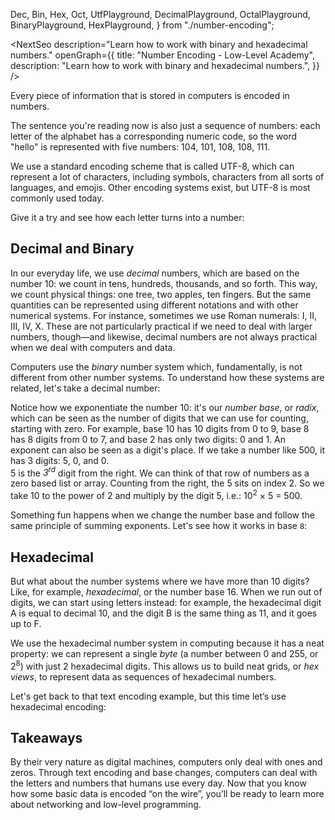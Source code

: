   Dec,
  Bin,
  Hex,
  Oct,
  UtfPlayground,
  DecimalPlayground,
  OctalPlayground,
  BinaryPlayground,
  HexPlayground,
} from "./number-encoding";

<NextSeo
  description="Learn how to work with binary and hexadecimal numbers."
  openGraph={{
    title: "Number Encoding - Low-Level Academy",
    description: "Learn how to work with binary and hexadecimal numbers.",
  }}
/>

Every piece of information that is stored in computers is encoded in numbers.

The sentence you're reading now is also just a sequence of numbers: each letter of the alphabet
has a corresponding numeric code, so the word "hello" is represented with five numbers: <Dec>104</Dec>, <Dec>101</Dec>, <Dec>108</Dec>, <Dec>108</Dec>, <Dec>111</Dec>.

We use a standard encoding scheme that is called UTF-8, which can represent a lot of characters,
including symbols, characters from all sorts of languages, and emojis. Other encoding systems exist,
but UTF-8 is most commonly used today.

Give it a try and see how each letter turns into a number:

<UtfPlayground base={10} />

## Decimal and Binary

In our everyday life, we use _decimal_ numbers, which are based on the number 10: we count in tens, hundreds, thousands, and so forth.
This way, we count physical things: one tree, two apples, ten fingers.
But the same quantities can be represented using different notations and with other numerical systems.
For instance, sometimes we use Roman numerals: I, II, III, IV, X.
These are not particularly practical if we need to deal with larger numbers, though—and likewise,
decimal numbers are not always practical when we deal with computers and data.

<DecimalPlayground>
  Computers use the <em>binary</em> number system which, fundamentally, is not
  different from other number systems. To understand how these systems are
  related, let's take a decimal number:&nbsp;
</DecimalPlayground>

Notice how we exponentiate the number <Dec>10</Dec>: it's our _number base_, or _radix_, which can be seen as the number of
digits that we can use for counting, starting with zero. For example, base <Dec>10</Dec> has 10 digits from <Dec>0</Dec> to <Dec>9</Dec>,
base <Dec>8</Dec> has 8 digits from <Oct>0</Oct> to <Oct>7</Oct>, and base <Dec>2</Dec> has only two digits: <Bin>0</Bin> and <Bin>1</Bin>. An exponent can also be seen as a digit's place.
If we take a number like <Dec>500</Dec>, it has 3 digits: <Dec>5</Dec>, <Dec>0</Dec>, and <Dec>0</Dec>.<br/><Dec>5</Dec> is the _3<sup>rd</sup>_ digit from the right. We can think of that row of numbers as a zero based list or array. Counting from the right, the <Dev>5</Dec> sits on index <Dec>2</Dec>. So we take <Dec>10</Dec> to the power of <Dec>2</Dec> and multiply by the digit <Dec>5</Dec>, i.e.: <Dec>10<sup>2</sup></Dec> × <Dec>5</Dec> = <Dec>500</Dec>.

Something fun happens when we change the number base and follow the same principle of summing exponents.
Let's see how it works in base `8`:

<OctalPlayground />

<BinaryPlayground />

## Hexadecimal

But what about the number systems where we have more than 10 digits? Like, for example, _hexadecimal_, or the number base 16.
When we run out of digits, we can start using letters instead: for example, the hexadecimal digit <Hex>A</Hex> is equal to decimal <Dec>10</Dec>, and
the digit <Hex>B</Hex> is the same thing as <Dec>11</Dec>, and it goes up to <Hex>F</Hex>.

<HexPlayground />

We use the hexadecimal number system in computing because it has a neat property: we can represent a single _byte_ (a number between <Dec>0</Dec>
and <Dec>255</Dec>, or 2<sup>8</sup>) with just 2 hexadecimal digits. This allows us to build neat grids, or _hex views_,
to represent data as sequences of hexadecimal numbers.

Let's get back to that text encoding example, but this time let’s use hexadecimal encoding:

<UtfPlayground base={16} />

## Takeaways

By their very nature as digital machines, computers only deal with ones and zeros. Through text encoding and base changes,
computers can deal with the letters and numbers that humans use every day. Now that you know how some basic data is encoded
“on the wire”, you’ll be ready to learn more about networking and low-level programming.
